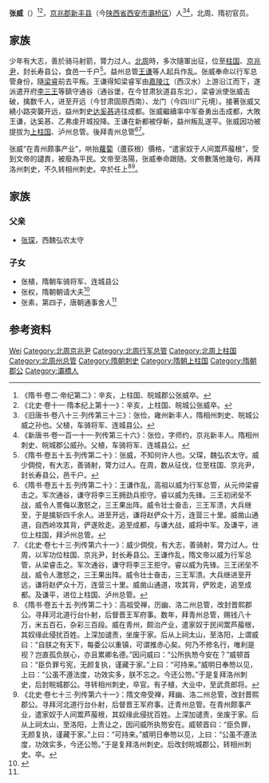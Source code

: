 {{Otheruses|other=名为张威的其他人物|张威}}

'''张威'''（{{bd|6世纪|?|599年|9月13日|Zhang张}}）<ref>《隋书·卷二·帝纪第二》：辛亥，上柱国、皖城郡公张威卒。</ref><ref>《北史·卷十一·隋本纪上第十一》：辛亥，上柱国、皖城公张威卒。</ref>，[[京兆郡|京兆郡]][[新丰县_(汉朝)|新丰县]]（今[[陝西省|陕西省]][[西安市|西安市]][[灞桥区|灞桥区]]）人<ref>《旧唐书·卷八十三·列传第三十三》：张俭，雍州新丰人，隋相州刺史、皖城公威之孙也。父植，车骑将军、连城县公。</ref><ref>《新唐书·卷一百一十一·列传第三十六》：张俭，字师约，京兆新丰人。隋相州刺史、皖城郡公威孙。父植，车骑将军、连城县公。</ref>，北周、隋初官员。

== 家族 ==
少年有大志，善於骑马射箭，膂力过人。[[北周|北周]]時，多次隨軍出征，位至[[柱国|柱国]]、[[京兆尹|京兆尹]]，封长寿县公，食邑一千户<ref>《隋书·卷五十五·列传第二十》：张威，不知何许人也。父琛，魏弘农太守。威少倜傥，有大志，善骑射，膂力过人。在周，数从征伐，位至柱国、京兆尹，封长寿县公，邑千户。</ref>。益州总管[[王谦|王谦]]等人起兵作乱。张威奉命以行军总管身份，隨[[梁睿|梁睿]]前去平叛。王谦得知梁睿军由[[嘉陵江|嘉陵江]]（西汉水）上游沿江而下，遂派遣开府[[李三王|李三王]]等鎮守通谷（通谷堡，在今甘肃狄道县东北），梁睿派使张威击破，擒数千人，进至开远（今甘肃固原西南）、龙门（今四川广元境）。接著张威又繞小路突襲开远，益州刺史[[达奚惎|达奚惎]]逃往成都。张威繼續率中军奋勇出击成都，大敗王谦，达奚惎、乙弗虔开城投降。王谦在新都被俘斬，益州叛乱遂平。张威因功被提拔为[[上柱国|上柱国]]、泸州总管。後拜青州总管<ref>《隋书·卷五十五·列传第二十》：王谦作乱，高祖以威为行军总管，从元帅梁睿击之。军次通谷，谦守将李三王拥劲兵拒守。睿以威为先锋。三王初闭垒不战，威令人詈侮以激怒之，三王果出阵。威令壮士奋击，三王军溃，大兵继至，于是擒斩四千余人。进至开远，谦将赵俨众十万，连营三十里。威凿山通道，自西岭攻其背，俨遂败走。追至成都，与谦大战，威将中军。及谦平，进位上柱国，拜泸州总管。</ref><ref>《北史·卷七十三·列传第六十一》：威少倜傥，有大志，善骑射，膂力过人。仕周，以军功位柱国、京兆尹，封长寿县公。王谦作乱，隋文帝以威为行军总管，从梁睿击之。军次通谷，谦守将李三王拒守。睿以威为先锋。三王闭垒不战，威令人激怒之，三王果出阵。威令壮士奋击，三王军溃。大兵继进至开远，谦将赵俨众十万，连营三十里。威凿山通道，攻其背，俨败走，追至成都。及谦平，进位上柱国、泸州总管。</ref>。

张威“在青州颇事产业”，哄抬[[蘿蔔|蘿蔔]]（蘆荻根）價格，“遣家奴于人间鬻芦菔根”，受到文帝的譴責，被廢為平民。文帝至洛陽，张威奉命跟随。文帝數落他幾句，再拜洛州刺史，不久转相州刺史。卒於任上<ref>《隋书·卷五十五·列传第二十》：高祖受禅，历幽、洛二州总管，改封晋熙郡公。寻拜河北道行台仆射，后督晋王军府事。数年，拜青州总管，赐钱八十万，米五百石，杂彩三百段。威在青州，颇治产业，遣家奴于民间鬻芦菔根，其奴缘此侵扰百姓。上深加谴责，坐废于家。后从上祠太山，至洛阳，上谓威曰：“自朕之有天下，每委公以重镇，可谓推赤心矣。何乃不修名行，唯利是视？岂直孤负朕心，亦且累卿名德。”因问威曰：“公所执笏今安在？”威顿首曰：“臣负罪亏宪，无颜复执，谨藏于家。”上曰：“可持来。”威明日奉笏以见，上曰：“公虽不遵法度，功效实多，朕不忘之。今还公笏。”于是复拜洛州刺史，后封睆城郡公。寻转相州刺史，卒官。有子植，大业中，至武贲郎将。</ref><ref>《北史·卷七十三·列传第六十一》：隋文帝受禅，拜幽、洛二州总管，改封晋熙郡公。寻拜河北道行台仆射，后督晋王军府事。迁青州总管。在青州颇事产业，遣家奴于人间鬻芦菔根，其奴缘此侵扰百姓。上深加谴责，坐废于家。后从上祠太山，至洛阳，上责让之，因问威所执笏安在。威顿首曰：“臣负罪，无颜复执，谨藏于家。”上曰：“可持来。”威明日奉笏以见，上曰：“公虽不遵法度，功效实多，今还公笏。”于是复拜洛州刺史。后改封皖城郡公，转相州刺史。卒。</ref>。

== 家族 ==
===父亲===
*[[张琛|张琛]]，西魏弘农太守

===子女===
*张植，隋朝车骑将军、连城县公
*张权，隋朝朝请大夫<ref name= autogenerated1>{{Cite book|author=胡戟，荣新江主编|title=《大唐西市博物馆藏墓志》|location=北京市|publisher=北京大学出版社|date=2012年11月|pages=621|accessdate=2017-06-04|language=zh-hant|isbn=978-7-301-16079-4}}</ref>
*张素，第四子，唐朝通事舍人<ref name= autogenerated1 />

== 参考资料 ==
{{reflist}}

{{Authority control}}
{{DEFAULTSORT:Zhang张}}
[[Category:张姓|Wei]]
[[Category:北周京兆尹|Category:北周京兆尹]]
[[Category:北周行军总管|Category:北周行军总管]]
[[Category:北周上柱国|Category:北周上柱国]]
[[Category:北周州总管|Category:北周州总管]]
[[Category:隋朝刺史|Category:隋朝刺史]]
[[Category:隋朝上柱国|Category:隋朝上柱国]]
[[Category:隋朝郡公|Category:隋朝郡公]]
[[Category:灞橋人|Category:灞橋人]]
